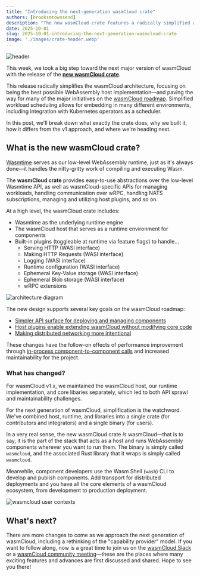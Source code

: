 ```yaml
---
title: "Introducing the next-generation wasmCloud crate"
authors: [brooksmtownsend]
description: "The new wasmCloud crate features a radically simplified architecture, focusing on being the best possible WebAssembly host implementation--and paving the way for many of the major initiatives on the project roadmap."
date: 2025-10-01
slug: 2025-10-01-introducing-the-next-generation-wasmcloud-crate
image: './images/crate-header.webp'
---
```


![header](./images/crate-header.webp)

This week, we took a big step toward the next major version of wasmCloud with the release of the [**new wasmCloud crate**](https://crates.io/crates/wasmcloud). 

This release radically simplifies the wasmCloud architecture, focusing on being the best possible WebAssembly host implementation&mdash;and paving the way for many of the major initiatives on the [wasmCloud roadmap](https://github.com/orgs/wasmCloud/projects/7). Simplified workload scheduling allows for embedding in many different environments, including integration with Kubernetes operators as a scheduler.

In this post, we'll break down what exactly the crate does, why we built it, how it differs from the v1 approach, and where we're heading next.

## What is the new wasmCloud crate?

[Wasmtime](https://wasmtime.dev/) serves as our low-level WebAssembly runtime, just as it's always done&mdash;it handles the nitty-gritty work of compiling and executing Wasm. 

The **wasmCloud crate** provides easy-to-use abstractions over the low-level Wasmtime API, as well as wasmCloud-specific APIs for managing workloads, handling communication over wRPC, handling NATS subscriptions, managing and utilizing host plugins, and so on. 

At a high level, the wasmCloud crate includes:

* Wasmtime as the underlying runtime engine
* The wasmCloud host that serves as a runtime environment for components
* Built-in plugins (toggleable at runtime via feature flags) to handle...
   - Serving HTTP (WASI interface)
   - Making HTTP Requests (WASI interface)
   - Logging (WASI interface)
   - Runtime configuration (WASI interface)
   - Ephemeral Key-Value storage (WASI interface)
   - Ephemeral Blob storage (WASI interface)
   - wRPC extensions

![architecture diagram](./images/wasmcloud-architecture.png)

The new design supports several key goals on the wasmCloud roadmap:

- [Simpler API surface for deploying and managing components](https://github.com/orgs/wasmCloud/projects/7?pane=issue&itemId=119180810&issue=wasmCloud%7CwasmCloud%7C4641)
- [Host plugins enable extending wasmCloud without modifying core code](https://github.com/orgs/wasmCloud/projects/7?pane=issue&itemId=119177820&issue=wasmCloud%7CwasmCloud%7C4636)
- [Making distributed networking more intentional](https://github.com/orgs/wasmCloud/projects/7?pane=issue&itemId=119180761&issue=wasmCloud%7CwasmCloud%7C4640)

These changes have the follow-on effects of performance improvement through [in-process component-to-component calls](https://github.com/orgs/wasmCloud/projects/7?pane=issue&itemId=119177540&issue=wasmCloud%7CwasmCloud%7C4637) and increased maintainability for the project.

### What has changed?

For wasmCloud v1.x, we maintained the wasmCloud host, our runtime implementation, and core libaries separately, which led to both API sprawl and maintainability challenges. 

For the next generation of wasmCloud, simplification is the watchword. We've combined host, runtime, and libraries into a single crate (for contributors and integrators) and a single binary (for users). 

In a very real sense, the new wasmCloud crate *is* wasmCloud&mdash;that is to say, it is the part of the stack that acts as a host and runs WebAssembly components wherever you want to run them. The binary is simply called `wasmcloud`, and the associated Rust library that it wraps is simply called `wasmcloud`. 

Meanwhile, component developers use the Wasm Shell (`wash`) CLI to develop and publish components. Add transport for distributed deployments and you have all the core elements of a wasmCloud ecosystem, from development to production deployment.

![wasmcloud user contexts](./images/wasmcloud-stack.png)

## What's next?

There are more changes to come as we approach the next generation of wasmCloud, including a rethinking of the "capability provider" model. If you want to follow along, now is a great time to join us on the [wasmCloud Slack](https://slack.wasmcloud.com/) or a [wasmCloud community meeting](https://wasmcloud.com/community/)&mdash;these are the places where many exciting features and advances are first discussed and shared. Hope to see you there!